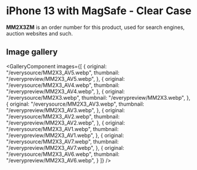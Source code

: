 
# iPhone 13  with MagSafe - Clear Case

<Callout type='info' emoji='👉🏻'>**MM2X3ZM** is an order number for this product, used for search engines, auction websites and such.</Callout>

## Image gallery

<GalleryComponent
    images={[
      {
        original: "/everysource/MM2X3_AV5.webp",
        thumbnail: "/everypreview/MM2X3_AV5.webp",
      },
      {
        original: "/everysource/MM2X3_AV4.webp",
        thumbnail: "/everypreview/MM2X3_AV4.webp",
      },
      {
        original: "/everysource/MM2X3.webp",
        thumbnail: "/everypreview/MM2X3.webp",
      },
      {
        original: "/everysource/MM2X3_AV3.webp",
        thumbnail: "/everypreview/MM2X3_AV3.webp",
      },
      {
        original: "/everysource/MM2X3_AV2.webp",
        thumbnail: "/everypreview/MM2X3_AV2.webp",
      },
      {
        original: "/everysource/MM2X3_AV1.webp",
        thumbnail: "/everypreview/MM2X3_AV1.webp",
      },
      {
        original: "/everysource/MM2X3_AV7.webp",
        thumbnail: "/everypreview/MM2X3_AV7.webp",
      },
      {
        original: "/everysource/MM2X3_AV6.webp",
        thumbnail: "/everypreview/MM2X3_AV6.webp",
      }
    ]}
  />

